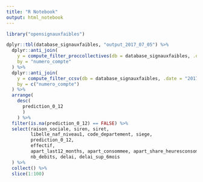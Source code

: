 ```yaml
---
title: "R Notebook"
output: html_notebook
---
```


```r
library("opensignauxfaibles")
```

```r
dplyr::tbl(database_signauxfaibles, "output_2017_07_05") %>% 
  dplyr::anti_join(
    y = compute_filter_proccollectives(db = database_signauxfaibles, .date = "2017-01-01"), 
    by = "numero_compte"
  ) %>% 
  dplyr::anti_join(
    y = compute_filter_ccsv(db = database_signauxfaibles, .date = "2017-03-01"), 
    by = c("numero_compte") 
  ) %>% 
  arrange(
    desc(
      prediction_0_12
      )
    ) %>% 
  filter(is.na(prediction_0_12) == FALSE) %>% 
  select(raison_sociale, siren, siret, 
         libelle_naf_niveau1, code_departement, siege, 
         prediction_0_12, 
         effectif, 
         apart_last12_months, apart_consommee, apart_share_heuresconsommees, 
         nb_debits, delai, delai_sup_6mois
  ) %>%
  collect() %>%
  slice(1:100) 
```
